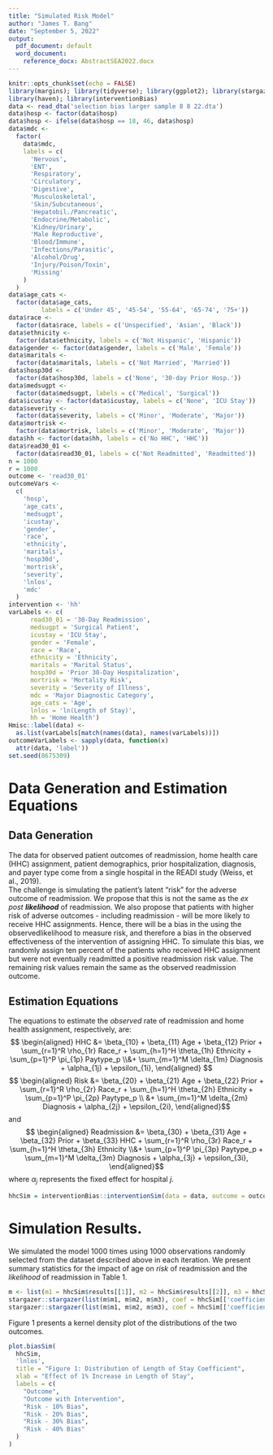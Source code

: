 ```yaml
---
title: "Simulated Risk Model"
author: "James T. Bang"
date: "September 5, 2022"
output:
  pdf_document: default
  word_document: 
    reference_docx: AbstractSEA2022.docx
---
```


```r
knitr::opts_chunk$set(echo = FALSE)
library(margins); library(tidyverse); library(ggplot2); library(stargazer);
library(haven); library(interventionBias)
data <- read_dta('selection bias larger sample 8 8 22.dta')
data$hosp <- factor(data$hosp)
data$hosp <- ifelse(data$hosp == 18, 46, data$hosp)
data$mdc <-
  factor(
    data$mdc,
    labels = c(
      'Nervous',
      'ENT',
      'Respiratory',
      'Circulatory',
      'Digestive',
      'Musculoskeletal',
      'Skin/Subcutaneous',
      'Hepatobil./Pancreatic',
      'Endocrine/Metabolic',
      'Kidney/Urinary',
      'Male Reproductive',
      'Blood/Immune',
      'Infections/Parasitic',
      'Alcohol/Drug',
      'Injury/Poison/Toxin',
      'Missing'
    )
  )
data$age_cats <-
  factor(data$age_cats,
         labels = c('Under 45', '45-54', '55-64', '65-74', '75+'))
data$race <-
  factor(data$race, labels = c('Unspecified', 'Asian', 'Black'))
data$ethnicity <-
  factor(data$ethnicity, labels = c('Not Hispanic', 'Hispanic'))
data$gender <- factor(data$gender, labels = c('Male', 'Female'))
data$maritals <-
  factor(data$maritals, labels = c('Not Married', 'Married'))
data$hosp30d <-
  factor(data$hosp30d, labels = c('None', '30-day Prior Hosp.'))
data$medsugpt <-
  factor(data$medsugpt, labels = c('Medical', 'Surgical'))
data$icustay <- factor(data$icustay, labels = c('None', 'ICU Stay'))
data$severity <-
  factor(data$severity, labels = c('Minor', 'Moderate', 'Major'))
data$mortrisk <-
  factor(data$mortrisk, labels = c('Minor', 'Moderate', 'Major'))
data$hh <- factor(data$hh, labels = c('No HHC', 'HHC'))
data$read30_01 <-
  factor(data$read30_01, labels = c('Not Readmitted', 'Readmitted'))
n = 1000
r = 1000
outcome <- 'read30_01'
outcomeVars <-
  c(
    'hosp',
    'age_cats',
    'medsugpt',
    'icustay',
    'gender',
    'race',
    'ethnicity',
    'maritals',
    'hosp30d',
    'mortrisk',
    'severity',
    'lnlos',
    'mdc' 
  )
intervention <- 'hh'
varLabels <- c(
      read30_01 = '30-Day Readmission', 
      medsugpt = 'Surgical Patient',
      icustay = 'ICU Stay',
      gender = 'Female',
      race = 'Race',
      ethnicity = 'Ethnicity',
      maritals = 'Marital Status',
      hosp30d = 'Prior 30-Day Hospitalization',
      mortrisk = 'Mortality Risk',
      severity = 'Severity of Illness',
      mdc = 'Major Diagnostic Category',
      age_cats = 'Age',
      lnlos = 'ln(Length of Stay)',
      hh = 'Home Health')
Hmisc::label(data) <-
  as.list(varLabels[match(names(data), names(varLabels))])
outcomeVarLabels <- sapply(data, function(x)
  attr(data, 'label'))
set.seed(8675309)
```

# Data Generation and Estimation Equations 

## Data Generation

The data for observed patient outcomes of readmission, home health care (HHC) assignment, patient demographics, prior hospitalization, diagnosis, and payer type come from a single hospital in the READI study (Weiss, et al., 2019).  
The challenge is simulating the patient's latent "risk" for the adverse outcome of readmission. We propose that this is not the same as the *ex post* *__likelihood__* of readmission. We also propose that patients with higher risk of adverse outcomes - including readmission - will be more likely to receive HHC assignments. Hence, there will be a bias in the using the observedlikelihood to measure risk, and therefore a bias in the observed effectiveness of the intervention of assigning HHC. 
To simulate this bias, we randomly assign ten percent of the patients who received HHC assignment but were not eventually readmitted a positive readmission risk value. The remaining risk values remain the same as the observed readmission outcome.  

## Estimation Equations

The equations to estimate the *observed* rate of readmission and home health assignment, respectively, are:  
$$ \begin{aligned} HHC &= \beta_{10} + \beta_{11} Age + \beta_{12} Prior +  \sum_{r=1}^R \rho_{1r} Race_r + \sum_{h=1}^H \theta_{1h} Ethnicity + \sum_{p=1}^P \pi_{1p} Paytype_p \\&+ \sum_{m=1}^M \delta_{1m} Diagnosis + \alpha_{1j} + \epsilon_{1i}, \end{aligned} $$
$$ \begin{aligned} Risk &= \beta_{20} + \beta_{21} Age + \beta_{22} Prior +  \sum_{r=1}^R \rho_{2r} Race_r + \sum_{h=1}^H \theta_{2h} Ethnicity + \sum_{p=1}^P \pi_{2p} Paytype_p \\ &+ \sum_{m=1}^M \delta_{2m} Diagnosis + \alpha_{2j} + \epsilon_{2i}, \end{aligned}$$
and 
$$ \begin{aligned} Readmission &= \beta_{30} + \beta_{31} Age + \beta_{32} Prior + \beta_{33} HHC + \sum_{r=1}^R \rho_{3r} Race_r + \sum_{h=1}^H \theta_{3h} Ethnicity \\&+ \sum_{p=1}^P \pi_{3p} Paytype_p + \sum_{m=1}^M \delta_{3m} Diagnosis + \alpha_{3j} + \epsilon_{3i}, \end{aligned}$$
where $\alpha_j$ represents the fixed effect for hospital *j*. 
```r
hhcSim = interventionBias::interventionSim(data = data, outcome = outcome, intervention = intervention, outcomeVars = outcomeVars)
```
# Simulation Results. 
We simulated the model 1000 times using 1000 observations randomly selected from the dataset described above in each iteration. We present summary statistics for the impact of age on *risk* of readmission and the *likelihood* of readmission in Table 1.  


```r
m <- list(m1 = hhcSim$results[[1]], m2 = hhcSim$results[[2]], m3 = hhcSim$results[[3]])
stargazer::stargazer(list(m$m1, m$m2, m$m3), coef = hhcSim[['coefficients']][1:3], se = hhcSim[['se']][1:3], header = FALSE, no.space = TRUE, omit = c('hosp', 'mdc'), type = 'latex')
stargazer::stargazer(list(m$m1, m$m2, m$m3), coef = hhcSim[['coefficients']][1:3], se = hhcSim[['se']][1:3], header = FALSE, no.space = TRUE, omit = c('hosp', 'mdc'), type = 'latex')
```
  
Figure 1 presents a kernel density plot of the distributions of the two outcomes.  

```r
plot.biasSim(
  hhcSim,
  'lnlos',
  title = "Figure 1: Distribution of Length of Stay Coefficient",
  xlab = "Effect of 1% Increase in Length of Stay",
  labels = c(
    "Outcome",
    "Outcome with Intervention",
    "Risk - 10% Bias",
    "Risk - 20% Bias",
    "Risk - 30% Bias",
    "Risk - 40% Bias"
  )
)
```

